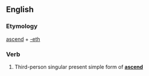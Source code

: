 ==English==

===Etymology===
[[ascend]] + [[-eth]]

===Verb===
{{infl|en|verb form}}

# {{archaic}} Third-person singular present simple form of '''[[ascend]]'''